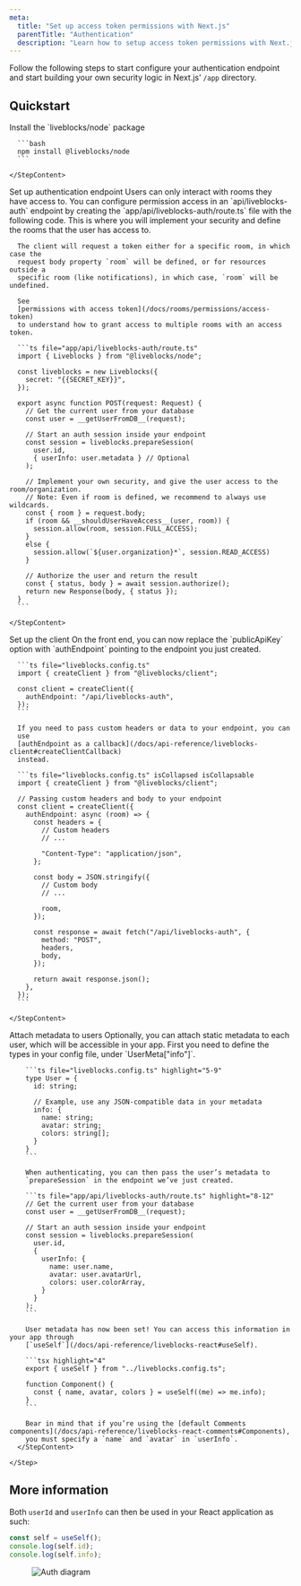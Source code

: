 ```yaml
---
meta:
  title: "Set up access token permissions with Next.js"
  parentTitle: "Authentication"
  description: "Learn how to setup access token permissions with Next.js."
---
```


Follow the following steps to start configure your authentication endpoint and
start building your own security logic in Next.js’ `/app` directory.

## Quickstart

<Steps>
  <Step>
    <StepTitle>Install the `liveblocks/node` package</StepTitle>
    <StepContent>

      ```bash
      npm install @liveblocks/node
      ```

    </StepContent>

  </Step>
  <Step>
    <StepTitle>Set up authentication endpoint</StepTitle>
    <StepContent>
      Users can only interact with rooms they have access to. You can
      configure permission access in an `api/liveblocks-auth` endpoint by
      creating the `app/api/liveblocks-auth/route.ts` file with the
      following code. This is where you will implement your security and
      define the rooms that the user has access to.

      The client will request a token either for a specific room, in which case the
      request body property `room` will be defined, or for resources outside a
      specific room (like notifications), in which case, `room` will be undefined.

      See
      [permissions with access token](/docs/rooms/permissions/access-token)
      to understand how to grant access to multiple rooms with an access token.

      ```ts file="app/api/liveblocks-auth/route.ts"
      import { Liveblocks } from "@liveblocks/node";

      const liveblocks = new Liveblocks({
        secret: "{{SECRET_KEY}}",
      });

      export async function POST(request: Request) {
        // Get the current user from your database
        const user = __getUserFromDB__(request);

        // Start an auth session inside your endpoint
        const session = liveblocks.prepareSession(
          user.id,
          { userInfo: user.metadata } // Optional
        );

        // Implement your own security, and give the user access to the room/organization.
        // Note: Even if room is defined, we recommend to always use wildcards.
        const { room } = request.body;
        if (room && __shouldUserHaveAccess__(user, room)) {
          session.allow(room, session.FULL_ACCESS);
        }
        else {
          session.allow(`${user.organization}*`, session.READ_ACCESS)
        }

        // Authorize the user and return the result
        const { status, body } = await session.authorize();
        return new Response(body, { status });
      }
      ```

    </StepContent>

  </Step>
  <Step>
    <StepTitle>Set up the client</StepTitle>
    <StepContent>
      On the front end, you can now replace the `publicApiKey`
      option with `authEndpoint` pointing to the endpoint you
      just created.

      ```ts file="liveblocks.config.ts"
      import { createClient } from "@liveblocks/client";

      const client = createClient({
        authEndpoint: "/api/liveblocks-auth",
      });
      ```

      If you need to pass custom headers or data to your endpoint, you can
      use
      [authEndpoint as a callback](/docs/api-reference/liveblocks-client#createClientCallback)
      instead.

      ```ts file="liveblocks.config.ts" isCollapsed isCollapsable
      import { createClient } from "@liveblocks/client";

      // Passing custom headers and body to your endpoint
      const client = createClient({
        authEndpoint: async (room) => {
          const headers = {
            // Custom headers
            // ...

            "Content-Type": "application/json",
          };

          const body = JSON.stringify({
            // Custom body
            // ...

            room,
          });

          const response = await fetch("/api/liveblocks-auth", {
            method: "POST",
            headers,
            body,
          });

          return await response.json();
        },
      });
      ```

    </StepContent>

  </Step>
  <Step lastStep>
    <StepTitle>Attach metadata to users</StepTitle>
      <StepContent>
        Optionally, you can attach static metadata to each user, which will
        be accessible in your app. First you need to define the types in
        your config file, under `UserMeta["info"]`.
  
        ```ts file="liveblocks.config.ts" highlight="5-9"
        type User = {
          id: string;
          
          // Example, use any JSON-compatible data in your metadata
          info: {
            name: string;
            avatar: string;
            colors: string[];
          }
        }
        ```
        
        When authenticating, you can then pass the user’s metadata to
        `prepareSession` in the endpoint we’ve just created.
        
        ```ts file="app/api/liveblocks-auth/route.ts" highlight="8-12"
        // Get the current user from your database
        const user = __getUserFromDB__(request);
        
        // Start an auth session inside your endpoint
        const session = liveblocks.prepareSession(
          user.id,
          {
            userInfo: {
              name: user.name,
              avatar: user.avatarUrl,
              colors: user.colorArray,
            }
          }
        );
        ```
        
        User metadata has now been set! You can access this information in your app through
        [`useSelf`](/docs/api-reference/liveblocks-react#useSelf).
        
        ```tsx highlight="4"
        export { useSelf } from "../liveblocks.config.ts";
        
        function Component() {
          const { name, avatar, colors } = useSelf((me) => me.info);
        }
        ```
        
        Bear in mind that if you’re using the [default Comments components](/docs/api-reference/liveblocks-react-comments#Components),
        you must specify a `name` and `avatar` in `userInfo`.
      </StepContent>
  
    </Step>
</Steps>

## More information

Both `userId` and `userInfo` can then be used in your React application as such:

```ts
const self = useSelf();
console.log(self.id);
console.log(self.info);
```

<Figure>
  <Image
    src="/assets/access-token-auth-diagram.png"
    alt="Auth diagram"
    width={768}
    height={576}
  />
</Figure>
